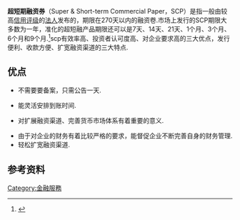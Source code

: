 {{Multiple issues|
{{orphan|time=2015-08-09T11:09:22+00:00}}
{{refimprove|time=2015-08-09T10:30:04+00:00}}
{{Newsrelease|time=2020-08-30T00:41:08+00:00}}
}}
'''超短期融资券'''（Super & Short-term Commercial Paper，SCP）是指一般由较高[[信用评级|信用评级]]的[[法人|法人]]发布的，期限在270天以内的融资卷.市场上发行的SCP期限大多数为一年，准化的超短融产品期限还可以是7天、14天、21天、1个月、3个月、6个月和9个月.<ref>{{cite news|author1=新华网江苏频道|title=扬州市首支超短期融资券在交通银行诞生|url=http://www.js.xinhuanet.com/2015-06/03/c_1115501504.htm|accessdate=2015-08-09|agency=新华网|date=2015-06-03}}{{dead link|date=2018年4月 |bot=InternetArchiveBot |fix-attempted=yes }}</ref>scp有效率高、投资者认可度高、对企业要求高的三大优点，发行便利、收款方便、扩宽融资渠道的三大特点.
== 优点 ==


* 不需要要备案，只需公告一天.

* 能灵活安排到账时间.

* 对扩展融资渠道、完善货币市场体系有着重要的意义.

* 由于对企业的财务有着比较严格的要求，能督促企业不断完善自身的财务管理.
* 轻松扩宽融资渠道.
== 参考资料 ==
{{reflist}}

[[Category:金融服務|Category:金融服務]]